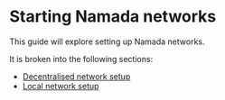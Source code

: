 # Starting Namada networks

This guide will explore setting up Namada networks.

It is broken into the following sections:

* [Decentralised network setup](./networks/genesis-flow.mdx)
* [Local network setup](./networks/local-network.mdx)